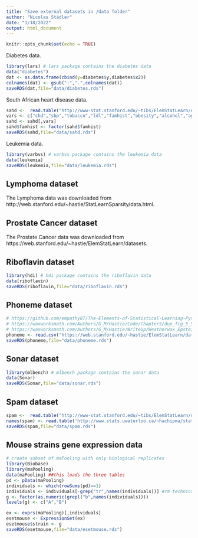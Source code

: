 ```yaml
---
title: "Save external datasets in /data folder"
author: "Nicolas Städler"
date: "1/18/2022"
output: html_document
---
```


```r
knitr::opts_chunk$set(echo = TRUE)
```


Diabetes data.

```r
library(lars) # lars package contains the diabetes data
data("diabetes")
dat <- as.data.frame(cbind(y=diabetes$y,diabetes$x2))
colnames(dat) <- gsub(":",".",colnames(dat))
saveRDS(dat,file="data/diabetes.rds")
```

South African heart disease data.

```r
sahd <-  read.table("http://www-stat.stanford.edu/~tibs/ElemStatLearn/datasets/SAheart.data",sep=",",head=T,row.names=1)
vars <- c("chd","sbp","tobacco","ldl","famhist","obesity","alcohol","age")
sahd <- sahd[,vars]
sahd$famhist <- factor(sahd$famhist)
saveRDS(sahd,file="data/sahd.rds")
```


Leukemia data.

```r
library(varbvs) # varbvs package contains the leukemia data
data(leukemia)
saveRDS(leukemia,file="data/leukemia.rds")
```

## Lymphoma dataset

The Lymphoma data was downloaded from  http://web.stanford.edu/~hastie/StatLearnSparsity/data.html.

## Prostate Cancer dataset

The Prostate Cancer data was downloaded from https://web.stanford.edu/~hastie/ElemStatLearn/datasets.

## Riboflavin dataset

```r
library(hdi) # hdi package contains the riboflavin data
data(riboflavin)
saveRDS(riboflavin,file="data/riboflavin.rds")
```


## Phoneme dataset

```r
# https://github.com/empathy87/The-Elements-of-Statistical-Learning-Python-Notebooks/blob/master/examples/Phoneme%20Recognition.ipynb
# https://waxworksmath.com/Authors/G_M/Hastie/Code/Chapter5/dup_fig_5_5.R
# https://waxworksmath.com/Authors/G_M/Hastie/WriteUp/Weatherwax_Epstein_Hastie_Solution_Manual.pdf
phoneme <- read.csv("https://web.stanford.edu/~hastie/ElemStatLearn/datasets/phoneme.data")
saveRDS(phoneme,file="data/phoneme.rds")
```

## Sonar dataset

```r
library(mlbench) # mlbench package contains the sonar data
data(Sonar)
saveRDS(Sonar,file="data/sonar.rds")
```

## Spam dataset

```r
spam <-  read.table("http://www-stat.stanford.edu/~tibs/ElemStatLearn/datasets/spam.data")
names(spam) <- read.table('http://www.stats.uwaterloo.ca/~hachipma/stat946/spambase.col')[[1]]
saveRDS(spam,file="data/spam.rds")
```


## Mouse strains gene expression data

```r
# create subset of maPooling with only biological replicates
library(Biobase)
library(maPooling)
data(maPooling) ##this loads the three tables
pd <- pData(maPooling)
individuals <- which(rowSums(pd)==1)
individuals <- individuals[-grep("tr",names(individuals))] #rm technical replicates
g <- factor(as.numeric(grepl("b",names(individuals))))
levels(g) <- c("A","B")

ex <- exprs(maPooling)[,individuals]
esetmouse <- ExpressionSet(ex)
esetmouse$strain <- g
saveRDS(esetmouse,file="data/esetmouse.rds")
```

